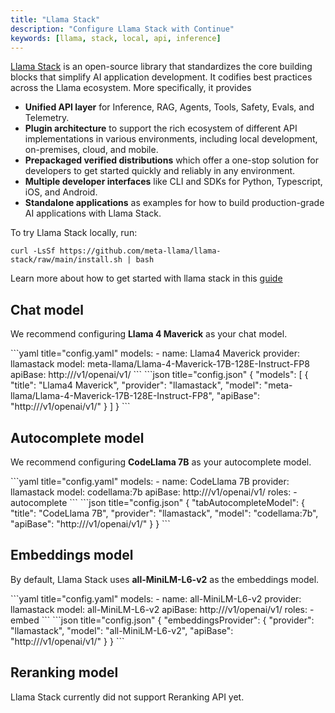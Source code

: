```yaml
---
title: "Llama Stack"
description: "Configure Llama Stack with Continue"
keywords: [llama, stack, local, api, inference]
---
```


[Llama Stack](https://llama-stack.readthedocs.io/en/latest/index.html) is an open-source library that standardizes the core building blocks that simplify AI application development. It codifies best practices across the Llama ecosystem. More specifically, it provides

- **Unified API layer** for Inference, RAG, Agents, Tools, Safety, Evals, and Telemetry.
- **Plugin architecture** to support the rich ecosystem of different API implementations in various environments, including local development, on-premises, cloud, and mobile.
- **Prepackaged verified distributions** which offer a one-stop solution for developers to get started quickly and reliably in any environment.
- **Multiple developer interfaces** like CLI and SDKs for Python, Typescript, iOS, and Android.
- **Standalone applications** as examples for how to build production-grade AI applications with Llama Stack.

To try Llama Stack locally, run:

```shell
curl -LsSf https://github.com/meta-llama/llama-stack/raw/main/install.sh | bash
```

Learn more about how to get started with llama stack in this [guide](https://llama-stack.readthedocs.io/en/latest/getting_started/index.html)

## Chat model

We recommend configuring **Llama 4 Maverick** as your chat model.

<Tabs>
    <Tab title="YAML">
    ```yaml title="config.yaml"
    models:
      - name: Llama4 Maverick
        provider: llamastack
        model: meta-llama/Llama-4-Maverick-17B-128E-Instruct-FP8
        apiBase: http://<llama stack endpoint>/v1/openai/v1/
    ```
    </Tab>
    <Tab title="JSON">
    ```json title="config.json"
    {
      "models": [
        {
          "title": "Llama4 Maverick",
          "provider": "llamastack",
          "model": "meta-llama/Llama-4-Maverick-17B-128E-Instruct-FP8",
          "apiBase": "http://<llama stack endpoint>/v1/openai/v1/"
        }
      ]
    }
    ```
    </Tab>
</Tabs>

## Autocomplete model

We recommend configuring **CodeLlama 7B** as your autocomplete model.

<Tabs>
   <Tab title="YAML">
   ```yaml title="config.yaml"
   models:
     - name: CodeLlama 7B
       provider: llamastack
       model: codellama:7b
       apiBase: http://<llama stack endpoint>/v1/openai/v1/
       roles:
         - autocomplete
   ```
   </Tab>
   <Tab title="JSON">
   ```json title="config.json"
   {
     "tabAutocompleteModel": {
        "title": "CodeLlama 7B",
        "provider": "llamastack",
        "model": "codellama:7b",
        "apiBase": "http://<llama stack endpoint>/v1/openai/v1/"
     }
   }
   ```
   </Tab>
</Tabs>

## Embeddings model

By default, Llama Stack uses **all-MiniLM-L6-v2** as the embeddings model.

<Tabs>
   <Tab title="YAML">
   ```yaml title="config.yaml"
   models:
     - name: all-MiniLM-L6-v2
       provider: llamastack
       model:  all-MiniLM-L6-v2
       apiBase: http://<llama stack endpoint>/v1/openai/v1/
       roles:
         - embed
   ```
   </Tab>
   <Tab title="JSON">
   ```json title="config.json"
   {
     "embeddingsProvider": {
       "provider": "llamastack",
       "model": "all-MiniLM-L6-v2",
       "apiBase": "http://<llama stack endpoint>/v1/openai/v1/"
     }
   }
   ```
   </Tab>
</Tabs>

## Reranking model

Llama Stack currently did not support Reranking API yet.
